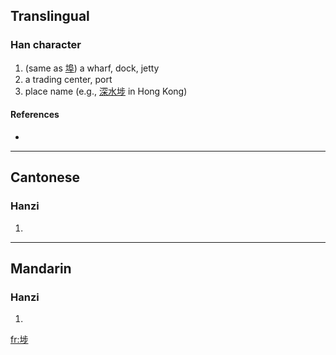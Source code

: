 ==Translingual==

===Han character===
{{Han char|rn=32|rad=土|as=07|sn=10|four=|canj=土卜中竹 (GYLH)}}

# (same as [[埠]]) a wharf, dock, jetty
# a trading center, port
# place name (e.g., [[深水埗]] in Hong Kong)

====References====
* {{Han ref|kx=0230.121|hdz=10443.140|uh=57D7|ud=22487}}

----

==Cantonese==

===Hanzi===
{{yue-hanzi|jyut=|y=bou4}}

# {{defn|Cantonese}}

----

==Mandarin==

===Hanzi===
{{cmn-hanzi|pin=[[bù]] ([[bu4]])|wg=pu<sup>4</sup>}}

# {{defn|Mandarin}}

[[fr:埗]]